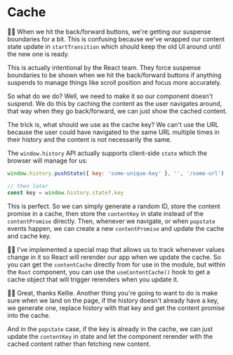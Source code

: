 # Cache

<EpicVideo url="https://www.epicreact.dev/workshops/react-server-components/cache" />

👨‍💼 When we hit the back/forward buttons, we're getting our suspense boundaries
for a bit. This is confusing because we've wrapped our content state update
in `startTransition` which should keep the old UI around until the new one is
ready.

This is actually intentional by the React team. They force suspense boundaries
to be shown when we hit the back/forward buttons if anything suspends to manage
things like scroll position and focus more accurately.

So what do we do? Well, we need to make it so our component doesn't suspend. We
do this by caching the content as the user navigates around, that way when they
go back/forward, we can just show the cached content.

The trick is, what should we use as the cache key? We can't use the URL because
the user could have navigated to the same URL multiple times in their history
and the content is not necessarily the same.

The `window.history` API actually supports client-side `state` which the browser
will manage for us:

```js
window.history.pushState({ key: 'some-unique-key' }, '', '/some-url')

// then later
const key = window.history.state?.key
```

This is perfect. So we can simply generate a random ID, store the content
promise in a cache, then store the `contentKey` in state instead of the
`contentPromise` directly. Then, whenever we navigate, or when `popstate` events
happen, we can create a new `contentPromise` and update the cache and cache key.

🧝‍♂️ I've implemented a special map that allows us to track whenever values change
in it so React will rerender our app when we update the cache. So you can get
the `contentCache` directly from <InlineFile file="ui/content-cache.js" /> for
use in the module, but within the `Root` component, you can use the
`useContentCache()` hook to get a cache object that will trigger rerenders when
you update it.

👨‍💼 Great, thanks Kellie. Another thing you're going to want to do is make sure
when we land on the page, if the history doesn't already have a key, we generate
one, replace history with that key and get the content promise into the cache.

And in the `popstate` case, if the key is already in the cache, we can just
update the `contentKey` in state and let the component rerender with the cached
content rather than fetching new content.
